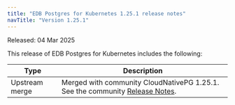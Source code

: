 ```yaml
---
title: "EDB Postgres for Kubernetes 1.25.1 release notes"
navTitle: "Version 1.25.1"
---
```


Released: 04 Mar 2025

This release of EDB Postgres for Kubernetes includes the following:

|      Type      |                                                                                  Description                                                                                   |
| -------------- | ------------------------------------------------------------------------------------------------------------------------------------------------------------------------------ |
| Upstream merge |  Merged with community CloudNativePG 1.25.1. See the community [Release Notes](https://cloudnative-pg.io/documentation/1.25/release_notes/v1.25/).                                    |
